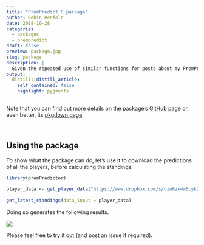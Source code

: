 ```yaml
---
title: "PremPredict R package"
author: Robin Penfold
date: 2018-10-28
categories:
  - packages
  - prempredict
draft: false
preview: package.jpg
slug: package
description: |
  Given the repeated use of similar functions for posts about my PremPredict competition, I thought it made sense to build an R package for it. Here are some details about it.
output:
  distill::distill_article:
    self_contained: false
    highlight: pygments
---
```


Note that you can find out more details on the package's [GitHub page](https://github.com/p0bs/premPredictor) or, even better, its [pkgdown page](https://gifted-bohr-a7c6b7.netlify.app/).

<p>&nbsp;</p>

## Using the package

To show what the package can do, let's use it to download the predictions of all the players, before calculating the standings.

```r
library(premPredictor)
  
player_data <- get_player_data("https://www.dropbox.com/s/uin6zk4w5cyk2m1/PremPredict-18-19.csv")
  
get_latest_standings(data_input = player_data)
```

Doing so generates the following results.

![](output.png)
  
Please feel free to try it out (and post an issue if required).

